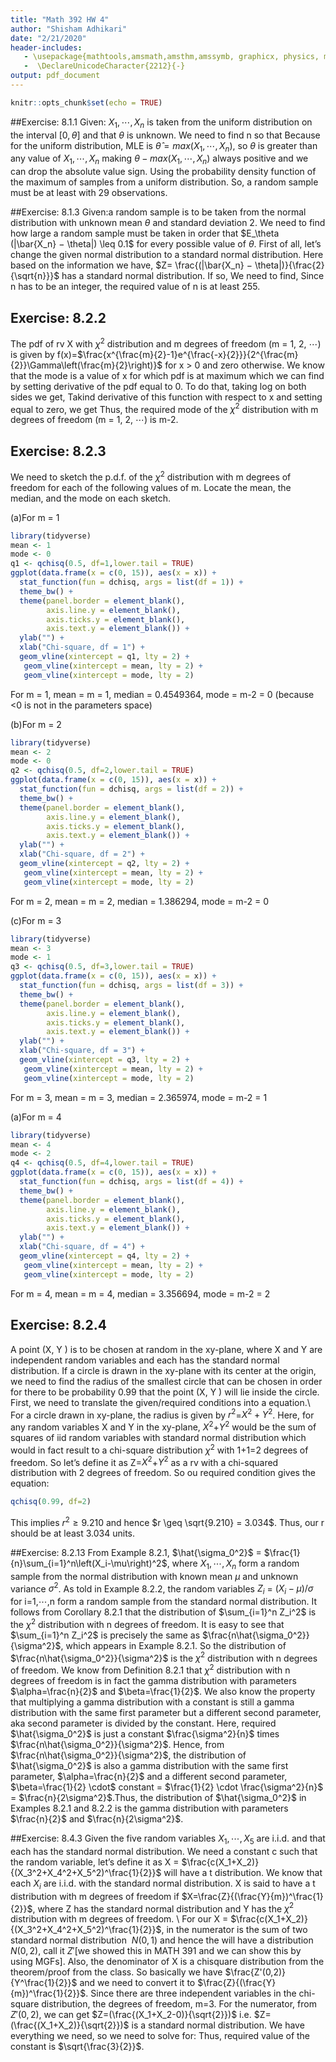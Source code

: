 ```yaml
---
title: "Math 392 HW 4"
author: "Shisham Adhikari"
date: "2/21/2020"
header-includes:
   - \usepackage{mathtools,amsmath,amsthm,amssymb, graphicx, physics, multicol}
   -  \DeclareUnicodeCharacter{2212}{-}
output: pdf_document
---
```


```r
knitr::opts_chunk$set(echo = TRUE)
```

##Exercise: 8.1.1
Given: $X_1,\cdots,X_n$ is taken from the uniform distribution on the interval $[0, \theta]$ and that $\theta$ is unknown. We need to find n so that 
\vspace{-1em}
\begin{align*}
Pr(|max(X_1,\cdots,X_n) − \theta|\leq 0.1 \theta) \geq 0.95 \\
Pr(\theta-max(X_1,\cdots,X_n)\leq 0.1 \theta) \geq 0.95 \\
\end{align*}
\vspace{-2em}
Because for the uniform distribution, MLE is $\hat{\theta}=max(X_1,\cdots,X_n)$, so $\theta$ is greater than any value of $X_1,\cdots,X_n$ making $\theta-max(X_1,\cdots,X_n)$ always positive and we can drop the absolute value sign.
\vspace{-1em}
\begin{align*}
Pr(0.9\theta\leq max(X_1,\cdots,X_n)) \geq 0.95\\
1-Pr(0.9\theta\geq max(X_1,\cdots,X_n)) \geq 0.95\\
1-\frac{0.9\theta}{\theta} \geq 0.95\\
\end{align*}
\vspace{-2em}
Using the probability density function of the maximum of samples from a uniform distribution.
\vspace{-1em}
\begin{align*}
1-(0.9)^n &\geq 0.95\\
0.05 &\geq (0.9)^n\\
ln(0.05) &\geq n ln(0.9) \ \ \textrm{Taking log on both sides}\\
\frac{ln(0.05)}{ln(0.9)} &\geq n\\
28.43 &\geq n \\
\Rightarrow 29 &\geq n \\
\end{align*}
\vspace{-2em}
So, a random sample must be at least with 29 observations. 

##Exercise: 8.1.3
Given:a random sample is to be taken from the normal distribution with unknown mean $\theta$ and standard deviation 2. We need to find how large a random sample must be taken in order that $E_\theta (|\bar{X_n} − \theta|) \leq 0.1$ for every possible value of $\theta$. First of all, let's change the given normal distribution to a standard normal distribution. Here based on the information we have, $Z= \frac{(|\bar{X_n} − \theta|)}{\frac{2}{\sqrt{n}}}$ has a standard normal distribution. If so,
\vspace{-1em}
\begin{align*}
E_\theta (|\bar{X_n} − \theta|) &= \frac{2}{\sqrt{n}} E_\theta(|Z|) \\
&= \frac{2}{\sqrt{n}} \int_{-\infty}^\infty |z| \frac{1}{\sqrt{2\pi}} e^{\frac{-z^2}{2}}dz \\
&= \frac{2}{\sqrt{n}} \cdot 2 \cdot \int_0^\infty z \frac{1}{\sqrt{2\pi}} e^{\frac{-z^2}{2}}dz \\
&= 2\sqrt{\frac{2}{n\pi}} \int_0^\infty ze^{\frac{-z^2}{2}}dz \\
&= 2\sqrt{\frac{2}{n\pi}} \cdot 1\ \ \textrm{(Using Wolfram Alpha, the integration of $\int_0^\infty ze^{\frac{-z^2}{2}}dz=1)$}\\
&= 2\sqrt{\frac{2}{n\pi}}
\end{align*}
We need to find, 
\begin{align*}
E_\theta (|\bar{X_n} − \theta|) = 2\sqrt{\frac{2}{n\pi}} &\leq 0.1 \\
4 \cdot \frac{2}{n\pi} &\leq 0.01 \\
\Rightarrow n &\geq 254.6
\end{align*}
Since n has to be an integer, the required value of n is at least 255. 

## Exercise: 8.2.2
The pdf of rv X with $\chi^2$ distribution and m degrees of freedom (m = 1, 2, $\cdots$) is given by f(x)=$\frac{x^{\frac{m}{2}-1}e^{\frac{-x}{2}}}{2^{\frac{m}{2}}\Gamma\left(\frac{m}{2}\right)}$ for x $>$ 0 and zero otherwise. We know that the mode is a value of x for which pdf is at maximum which we can find by setting derivative of the pdf equal to 0. To do that, taking log on both sides we get, 
\begin{align*}
\ln{f(x)}=\left(\frac{m}{2}-1\right)\ln{x}-\frac{x}{2}-\ln{2^{\frac{m}{2}}\Gamma\left(\frac{m}{2}\right)}
\end{align*}
Takind derivative of this function with respect to x and setting equal to zero, we get
\begin{align*}
\left(\frac{m}{2}-1\right)\frac{1}{x}-\frac{1}{2} &=0 \\
2\left(\frac{m}{2}-1\right) &= x \\
\Rightarrow x &= m-2
\end{align*}
Thus, the required mode of the $\chi^2$ distribution with m degrees of freedom (m = 1, 2, $\cdots$) is m-2.

## Exercise: 8.2.3
We need to sketch the p.d.f. of the $\chi^2$ distribution with m degrees of freedom for each of the following values of m. Locate the mean, the median, and the mode on each sketch. 

(a)For m = 1
```r
library(tidyverse)
mean <- 1
mode <- 0
q1 <- qchisq(0.5, df=1,lower.tail = TRUE)
ggplot(data.frame(x = c(0, 15)), aes(x = x)) +
  stat_function(fun = dchisq, args = list(df = 1)) +
  theme_bw() +
  theme(panel.border = element_blank(),
        axis.line.y = element_blank(),
        axis.ticks.y = element_blank(),
        axis.text.y = element_blank()) +
  ylab("") +
  xlab("Chi-square, df = 1") + 
  geom_vline(xintercept = q1, lty = 2) +
   geom_vline(xintercept = mean, lty = 2) +
   geom_vline(xintercept = mode, lty = 2)
```
For m = 1, mean = m = 1, median = 0.4549364, mode = m-2 = 0 (because <0 is not in the parameters space)

(b)For m = 2
```r
library(tidyverse)
mean <- 2
mode <- 0
q2 <- qchisq(0.5, df=2,lower.tail = TRUE)
ggplot(data.frame(x = c(0, 15)), aes(x = x)) +
  stat_function(fun = dchisq, args = list(df = 2)) +
  theme_bw() +
  theme(panel.border = element_blank(),
        axis.line.y = element_blank(),
        axis.ticks.y = element_blank(),
        axis.text.y = element_blank()) +
  ylab("") +
  xlab("Chi-square, df = 2") + 
  geom_vline(xintercept = q2, lty = 2) +
   geom_vline(xintercept = mean, lty = 2) +
   geom_vline(xintercept = mode, lty = 2)
```
For m = 2, mean = m = 2, median = 1.386294, mode = m-2 = 0 

(c)For m = 3
```r
library(tidyverse)
mean <- 3
mode <- 1
q3 <- qchisq(0.5, df=3,lower.tail = TRUE)
ggplot(data.frame(x = c(0, 15)), aes(x = x)) +
  stat_function(fun = dchisq, args = list(df = 3)) +
  theme_bw() +
  theme(panel.border = element_blank(),
        axis.line.y = element_blank(),
        axis.ticks.y = element_blank(),
        axis.text.y = element_blank()) +
  ylab("") +
  xlab("Chi-square, df = 3") + 
  geom_vline(xintercept = q3, lty = 2) +
   geom_vline(xintercept = mean, lty = 2) +
   geom_vline(xintercept = mode, lty = 2)
```

For m = 3, mean = m = 3, median = 2.365974, mode = m-2 = 1

(a)For m = 4
```r
library(tidyverse)
mean <- 4
mode <- 2
q4 <- qchisq(0.5, df=4,lower.tail = TRUE)
ggplot(data.frame(x = c(0, 15)), aes(x = x)) +
  stat_function(fun = dchisq, args = list(df = 4)) +
  theme_bw() +
  theme(panel.border = element_blank(),
        axis.line.y = element_blank(),
        axis.ticks.y = element_blank(),
        axis.text.y = element_blank()) +
  ylab("") +
  xlab("Chi-square, df = 4") + 
  geom_vline(xintercept = q4, lty = 2) +
   geom_vline(xintercept = mean, lty = 2) +
   geom_vline(xintercept = mode, lty = 2)
```
For m = 4, mean = m = 4, median = 3.356694, mode = m-2 = 2

## Exercise: 8.2.4
A point (X, Y ) is to be chosen at random in the xy-plane, where X and Y are independent random variables and each has the standard normal distribution. If a circle is drawn in the xy-plane with its center at the origin, we need to find the radius of the smallest circle that can be chosen in order for there to be probability 0.99 that the point (X, Y ) will lie inside the circle. First, we need to translate the given/required conditions into a equation.\\
For a circle drawn in xy-plane, the radius is given by
$r^2$=$X^2+Y^2$. Here, for any random variables X and Y in the xy-plane, $X^2$+$Y^2$ would be the sum of squares of iid random variables with standard normal distribution which would in fact result to a chi-square distribution $\chi^2$ with 1+1=2 degrees of freedom. So let's define it as Z=$X^2$+$Y^2$
as a rv with a chi-squared distribution with 2 degrees of freedom. So ou required condition gives the equation:
\begin{align*}
Pr(X^2+Y^2 \leq r^2) &= 0.99 \\
\Rightarrow Pr(Z \leq r^2) &= 0.99
\end{align*}
```r
qchisq(0.99, df=2)
```
This implies $r^2 \geq 9.210$ and hence $r \geq \sqrt{9.210} = 3.034$. Thus, our r should be at least 3.034 units. 

##Exercise: 8.2.13
From Example 8.2.1, $\hat{\sigma_0^2}$ = $\frac{1}{n}\sum_{i=1}^n\left(X_i-\mu\right)^2$, where $X_1,\cdots,X_n$ form a random sample from the normal distribution with known mean $\mu$ and unknown variance $\sigma^2$. As told in Example 8.2.2, the random variables $Z_i$ = $(X_i-\mu)/\sigma$ for i=1,$\cdots$,n form a random sample from the standard normal
distribution. It follows from Corollary 8.2.1 that the distribution of $\sum_{i=1}^n Z_i^2$ is the $\chi^2$ distribution with n degrees of freedom. It is easy to see that  $\sum_{i=1}^n Z_i^2$ is precisely the same as $\frac{n\hat{\sigma_0^2}}{\sigma^2}$, which appears in Example 8.2.1. So the distribution of $\frac{n\hat{\sigma_0^2}}{\sigma^2}$ is the  $\chi^2$ distribution with n degrees of freedom. We know from Definition 8.2.1 that $\chi^2$ distribution with n degrees of freedom is in fact the gamma distribution with parameters $\alpha=\frac{n}{2}$ and $\beta=\frac{1}{2}$. We also know the property that multiplying a gamma distribution with a constant is still a gamma distribution with the same first parameter but a different second parameter, aka second parameter is divided by the constant. Here, required $\hat{\sigma_0^2}$ is just a constant $\frac{\sigma^2}{n}$ times $\frac{n\hat{\sigma_0^2}}{\sigma^2}$. Hence, from $\frac{n\hat{\sigma_0^2}}{\sigma^2}$, the distribution of $\hat{\sigma_0^2}$ is also a gamma distribution with the same first parameter, $\alpha=\frac{n}{2}$ and a different second parameter, $\beta=\frac{1}{2} \cdot$ constant = $\frac{1}{2} \cdot \frac{\sigma^2}{n}$ = $\frac{n}{2\sigma^2}$.Thus, the distribution of $\hat{\sigma_0^2}$ in Examples 8.2.1 and 8.2.2 is the gamma distribution with parameters $\frac{n}{2}$ and $\frac{n}{2\sigma^2}$.

##Exercise: 8.4.3 
Given the five random variables $X_1,\cdots, X_5$ are
i.i.d. and that each has the standard normal distribution. We need a constant c such that the random variable, let's define it as X = $\frac{c(X_1+X_2)}{(X_3^2+X_4^2+X_5^2)^\frac{1}{2}}$ will have a t distribution. We know that each $X_i$ are i.i.d. with the standard normal distribution. X is said to have a t distribution with m degrees of freedom if $X=\frac{Z}{(\frac{Y}{m})^\frac{1}{2}}$, where Z has the standard normal distribution and Y has the $\chi^2$ distribution with m degrees of freedom. \\
For our X = $\frac{c(X_1+X_2)}{(X_3^2+X_4^2+X_5^2)^\frac{1}{2}}$, in the numerator is the sum of two standard normal distribution $~N(0,1)$ and hence the will have a distribution $N(0,2)$, call it $Z'$[we showed this in MATH 391 and we can show this by using MGFs].  Also, the denominator of X is a chisquare distribution from the theorem/proof from the class. So basically we have $\frac{Z'(0,2)}{Y^\frac{1}{2}}$ and we need to convert it to $\frac{Z}{(\frac{Y}{m})^\frac{1}{2}}$. Since there are three independent variables in the chi-square distribution, the degrees of freedom, m=3. For the numerator, from $Z'(0,2)$, we can get $Z=(\frac{(X_1+X_2-0)}{\sqrt{2}})$ i.e. $Z=(\frac{(X_1+X_2)}{\sqrt{2}})$ is a standard normal distribution. We have everything we need, so we need to solve for:
\vspace{-1em}
\begin{align*}
\frac{c(X_1+X_2)}{(X_3^2+X_4^2+X_5^2)^\frac{1}{2}} &= \frac{\frac{(X_1+X_2)}{\sqrt{2}}}{\left(\frac{(X_3^2+X_4^2+X_5^2)}{3}\right)^\frac{1}{2}}\\
\frac{c(X_1+X_2)}{(X_3^2+X_4^2+X_5^2)^\frac{1}{2}} &= \sqrt{\frac{3}{2}}\frac{(X_1+X_2)}{(X_3^2+X_4^2+X_5^2)^\frac{1}{2}}\\
\Rightarrow c &= \sqrt{\frac{3}{2}}
\end{align*}
\vspace{-2em}
Thus, required value of the constant is $\sqrt{\frac{3}{2}}$.


